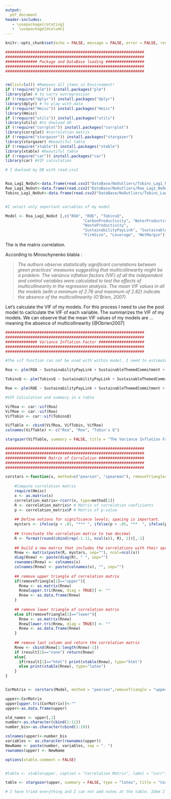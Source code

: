 ```yaml
---
output: 
  pdf_document 
header-includes:
   - \usepackage{rotating}
   -  \usepackage{dcolumn}
---
```


```r
knitr::opts_chunk$set(echo = FALSE, message = FALSE, error = FALSE, results = 'hide')
```

```r

#############################################################
#############################################################
############## Package and DataBase loading #################
#############################################################
#############################################################


rm(list=ls()) #Removes all items in Environment!
if (!require("plm")) install.packages("plm")
library(plm) # to carry outregression
if (!require("dplyr")) install.packages("dplyr")
library(dplyr) # to play with data
if (!require("Hmisc")) install.packages("Hmisc")
library(Hmisc) 
if (!require("utils")) install.packages("utils")
library(utils) #to dowload db
if (!require("corrplot")) install.packages("corrplot")
library(corrplot) #correlation matrix
if (!require("stargazer")) install.packages("stargazer")
library(stargazer) #beautiful table
if (!require("xtable")) install.packages("xtable")
library(xtable) #beautiful table
if (!require("car")) install.packages("car")
library(car) #VIF calculation

# I dowload my DB with read.csv2


Roa_Lag1_NoOut<-data.frame(read.csv2("DataBase/NoOutliers/Tobins_Lag1_NoOut.csv", sep = ";",stringsAsFactors = FALSE, header = TRUE )) 
Roe_Lag1_NoOut<-data.frame(read.csv2("DataBase/NoOutliers/Roe_Lag1_NoOut.csv", sep = ";",stringsAsFactors=FALSE, header = TRUE ))
Tobins_Lag1_NoOut<-data.frame(read.csv2("DataBase/NoOutliers/Tobins_Lag1_NoOut.csv", sep = ";",stringsAsFactors=FALSE, header = TRUE ))


#I select only important variables of my model

Model <- Roa_Lag1_NoOut [,c("ROA", "ROE", "TobinsQ", 
                                  "CarbonProductivity", "WaterProductivity", 
                                  "WasteProductivity",
                                  "SustainabilityPayLink", "SustainableThemedCommitment",
                                  "FirmSize", "Leverage", "NetMargin")]

```

The \autoref{Matrix} is the matrix correlation.

According to Miroschynenko blabla :

> *The authors observe statistically significant correlations between green practices’ measures suggesting that multicollinearity might be a problem. The variance inflation factors (VIF) of all the independent and control variables were calculated to test the effects of multicollinearity in the regression analysis. The mean VIF values in all the models (with a minimum of 2.76 and maximum of 2.82) indicate the absence of the multicollinearity (O’Brien, 2007).*

Let's calculate the VIF of my models. For this process I need to use the pool model to caclculate the VIF of each variable. The \autoref{VIF} summarizes the VIF of my models. We can observe that the mean VIF values of my models are ... meaning the absence of multicollinearity [@Obrien2007]

```r

#############################################################
#############################################################
############## Variance Inflation Factor ####################
#############################################################
#############################################################

#The vif function can not be used with within model. I need to estimate my models with the pooling model.

Roa <- plm(ROA ~ SustainabilityPayLink + SustainableThemedCommitment + AuditScore + CarbonProductivity + WaterProductivity + WasteProductivity + Leverage + NetMargin + FirmSize + Industry , model = "pooling", data = Roa_Lag1_NoOut, index = c("Companies", "YearFinancialIndicator"))

TobinsQ <- plm(TobinsQ ~ SustainabilityPayLink + SustainableThemedCommitment + AuditScore + CarbonProductivity + WaterProductivity + WasteProductivity + Leverage + NetMargin + FirmSize + Industry , model = "pooling", data = Tobins_Lag1_NoOut, index = c("Companies", "YearFinancialIndicator"))

Roe <- plm(ROE ~ SustainabilityPayLink + SustainableThemedCommitment + AuditScore + CarbonProductivity + WaterProductivity + WasteProductivity + Leverage + NetMargin + FirmSize + Industry , model = "pooling", data = Roe_Lag1_NoOut, index = c("Companies", "YearFinancialIndicator"))

#VIF Calculation and summary in a table

VifRoa <- car::vif(Roa)
VifRoe <- car::vif(Roe)
VifTobin <- car::vif(TobinsQ)

VifTable <- cbind(VifRoa, VifTobin, VifRoe)
colnames(VifTable) <- c("Roa", "Roe", "Tobin's Q")

stargazer(VifTable, summary = FALSE, title = "The Variance Inflation Factors - Measure of Multicollinearity", label = "VIF", header = FALSE)

```



```r


#############################################################
#############################################################
################## Matrix of Correlation ####################
#############################################################
#############################################################

corstars <-function(x, method=c("pearson", "spearman"), removeTriangle=c("upper", "lower"), result=c("none", "html", "latex")){
  
    #Compute correlation matrix
    require(Hmisc)
    x <- as.matrix(x)
    correlation_matrix<-rcorr(x, type=method[1])
    R <- correlation_matrix$r # Matrix of correlation coeficients
    p <- correlation_matrix$P # Matrix of p-value 
    
    ## Define notions for significance levels; spacing is important.
    mystars <- ifelse(p < .01, "*** ", ifelse(p < .05, "**  ", ifelse(p < .1, "*   ", "    ")))
    
    ## trunctuate the correlation matrix to two decimal
    R <- format(round(cbind(rep(-1.11, ncol(x)), R), 2))[,-1]
    
    ## build a new matrix that includes the correlations with their apropriate stars
    Rnew <- matrix(paste(R, mystars, sep=""), ncol=ncol(x))
    diag(Rnew) <- paste(diag(R), " ", sep="")
    rownames(Rnew) <- colnames(x)
    colnames(Rnew) <- paste(colnames(x), "", sep="")
    
    ## remove upper triangle of correlation matrix
    if(removeTriangle[1]=="upper"){
      Rnew <- as.matrix(Rnew)
      Rnew[upper.tri(Rnew, diag = TRUE)] <- ""
      Rnew <- as.data.frame(Rnew)
    }
    
    ## remove lower triangle of correlation matrix
    else if(removeTriangle[1]=="lower"){
      Rnew <- as.matrix(Rnew)
      Rnew[lower.tri(Rnew, diag = TRUE)] <- ""
      Rnew <- as.data.frame(Rnew)
    }
    
    ## remove last column and return the correlation matrix
    Rnew <- cbind(Rnew[1:length(Rnew)-1])
    if (result[1]=="none") return(Rnew)
    else{
      if(result[1]=="html") print(xtable(Rnew), type="html")
      else print(xtable(Rnew), type="latex") 
    }
} 


CorMatrix <- corstars(Model, method = "pearson",removeTriangle = "upper",  result = "none")

upper<-CorMatrix
upper[upper.tri(CorMatrix)]<-""
upper<-as.data.frame(upper)

old_names <- upper[,1]
number<-as.character(cbind(1:11))
number_bis<-as.character(cbind(1:10))

colnames(upper)<-number_bis
variables <- as.character(rownames(upper))
NewName <- paste(number, variables, sep = ". ")
rownames(upper) <- NewName

options(xtable.comment = FALSE)


#table <- xtable(upper, caption = "Correlation Matrix", label = "corr")

table <- stargazer(upper, summary = FALSE, type = "latex", title = "Correlation Matrix" , label = "Matrix", float=TRUE, float.env = "sidewaystable", header = FALSE, table.placement = "h", column.sep.width = "2pt",font.size = "small")

# I have tried everything and I can not add notes at the table. Idem I can note align to the left. I will have to do that manually.
```

\begin{sidewaystable}[h] \centering  
  \caption{Matrix of correlation} 
  \label{MatrixCo} 
\small 
\begin{tabular}{@{\extracolsep{2pt}} lllllllllll}  
\\[-1.8ex]\hline 
\hline \\[-1.8ex] 
 & 1 & 2 & 3 & 4 & 5 & 6 & 7 & 8 & 9 & 10 \\ 
\hline \\[-1.8ex] 
1. ROA &  &  &  &  &  &  &  &  &  &  \\ 
2. ROE &  0.37\textasteriskcentered \textasteriskcentered \textasteriskcentered   &  &  &  &  &  &  &  &  &  \\ 
3. TobinsQ &  0.41\textasteriskcentered \textasteriskcentered \textasteriskcentered   &  0.19\textasteriskcentered \textasteriskcentered \textasteriskcentered   &  &  &  &  &  &  &  &  \\ 
4. CarbonProductivity &  0.04     &  0.05\textasteriskcentered     & -0.04     &  &  &  &  &  &  &  \\ 
5. WaterProductivity &  0.06\textasteriskcentered \textasteriskcentered    &  0.08\textasteriskcentered \textasteriskcentered \textasteriskcentered   & -0.02     &  0.66\textasteriskcentered \textasteriskcentered \textasteriskcentered   &  &  &  &  &  &  \\ 
6. WasteProductivity &  0.03     &  0.09\textasteriskcentered \textasteriskcentered \textasteriskcentered   & -0.03     &  0.56\textasteriskcentered \textasteriskcentered \textasteriskcentered   &  0.68\textasteriskcentered \textasteriskcentered \textasteriskcentered   &  &  &  &  &  \\ 
7. SustainabilityPayLink & -0.05\textasteriskcentered     &  0.07\textasteriskcentered \textasteriskcentered    & -0.08\textasteriskcentered \textasteriskcentered    &  0.07\textasteriskcentered \textasteriskcentered    &  0.14\textasteriskcentered \textasteriskcentered \textasteriskcentered   &  0.16\textasteriskcentered \textasteriskcentered \textasteriskcentered   &  &  &  &  \\ 
8. SustainableThemedCommitment & -0.05\textasteriskcentered     &  0.09\textasteriskcentered \textasteriskcentered \textasteriskcentered   & -0.12\textasteriskcentered \textasteriskcentered \textasteriskcentered   &  0.24\textasteriskcentered \textasteriskcentered \textasteriskcentered   &  0.29\textasteriskcentered \textasteriskcentered \textasteriskcentered   &  0.26\textasteriskcentered \textasteriskcentered \textasteriskcentered   &  0.49\textasteriskcentered \textasteriskcentered \textasteriskcentered   &  &  &  \\ 
9. FirmSize & -0.33\textasteriskcentered \textasteriskcentered \textasteriskcentered   & -0.10\textasteriskcentered \textasteriskcentered \textasteriskcentered   & -0.57\textasteriskcentered \textasteriskcentered \textasteriskcentered   &  0.07\textasteriskcentered \textasteriskcentered    &  0.08\textasteriskcentered \textasteriskcentered \textasteriskcentered   &  0.07\textasteriskcentered \textasteriskcentered    &  0.29\textasteriskcentered \textasteriskcentered \textasteriskcentered   &  0.29\textasteriskcentered \textasteriskcentered \textasteriskcentered   &  &  \\ 
10. Leverage & -0.06\textasteriskcentered \textasteriskcentered    & -0.13\textasteriskcentered \textasteriskcentered \textasteriskcentered   & -0.02     & -0.01     &  0.00     &  0.00     &  0.00     &  0.00     &  0.03     &  \\ 
11. NetMargin &  0.39\textasteriskcentered \textasteriskcentered \textasteriskcentered   &  0.07\textasteriskcentered \textasteriskcentered    & -0.02     &  0.02     &  0.00     &  0.00     &  0.03     & -0.05\textasteriskcentered     &  0.08\textasteriskcentered \textasteriskcentered    &  0.02     \\ 
\hline
\hline \\[-1.8ex] 
\textit{Note:}  & \multicolumn{10}{r}{$^{*}$p$<$0.1; $^{**}$p$<$0.05; $^{***}$p$<$0.01} \\
\end{tabular} 
\end{sidewaystable}

